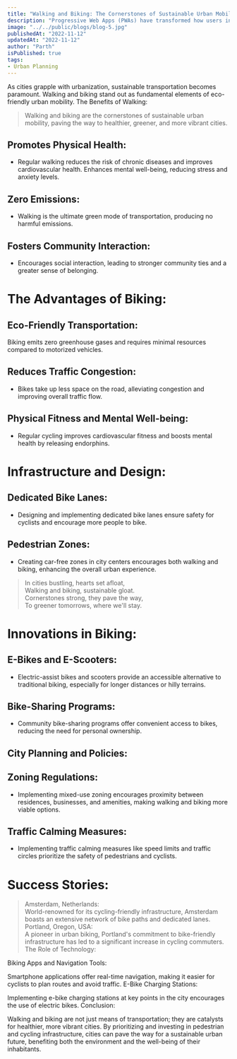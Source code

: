 ```yaml
---
title: "Walking and Biking: The Cornerstones of Sustainable Urban Mobility"
description: "Progressive Web Apps (PWAs) have transformed how users interact with web applications. Learn about the benefits of PWAs, their architecture, and how to build highly performant, offline-capable web apps using modern web technologies."
image: "../../public/blogs/blog-5.jpg"
publishedAt: "2022-11-12"
updatedAt: "2022-11-12"
author: "Parth"
isPublished: true
tags:
- Urban Planning
---
```


As cities grapple with urbanization, sustainable transportation becomes paramount.
Walking and biking stand out as fundamental elements of eco-friendly urban mobility.
The Benefits of Walking:

>Walking and biking are the cornerstones of sustainable urban mobility, paving the way to healthier, greener, and more vibrant cities.


## Promotes Physical Health:

- Regular walking reduces the risk of chronic diseases and improves cardiovascular health.
Enhances mental well-being, reducing stress and anxiety levels.
## Zero Emissions:

- Walking is the ultimate green mode of transportation, producing no harmful emissions.
## Fosters Community Interaction:

- Encourages social interaction, leading to stronger community ties and a greater sense of belonging.

# The Advantages of Biking:

## Eco-Friendly Transportation:

Biking emits zero greenhouse gases and requires minimal resources compared to motorized vehicles.
## Reduces Traffic Congestion:

- Bikes take up less space on the road, alleviating congestion and improving overall traffic flow.
## Physical Fitness and Mental Well-being:

- Regular cycling improves cardiovascular fitness and boosts mental health by releasing endorphins.
# Infrastructure and Design:

## Dedicated Bike Lanes:

- Designing and implementing dedicated bike lanes ensure safety for cyclists and encourage more people to bike.
## Pedestrian Zones:

- Creating car-free zones in city centers encourages both walking and biking, enhancing the overall urban experience.

>In cities bustling, hearts set afloat,<br />
Walking and biking, sustainable gloat.<br />
Cornerstones strong, they pave the way,<br />
To greener tomorrows, where we'll stay.

# Innovations in Biking:

## E-Bikes and E-Scooters:

- Electric-assist bikes and scooters provide an accessible alternative to traditional biking, especially for longer distances or hilly terrains.
## Bike-Sharing Programs:

- Community bike-sharing programs offer convenient access to bikes, reducing the need for personal ownership.
## City Planning and Policies:

## Zoning Regulations:

- Implementing mixed-use zoning encourages proximity between residences, businesses, and amenities, making walking and biking more viable options.
## Traffic Calming Measures:

- Implementing traffic calming measures like speed limits and traffic circles prioritize the safety of pedestrians and cyclists.
# Success Stories:

>Amsterdam, Netherlands: <br />
>World-renowned for its cycling-friendly infrastructure, Amsterdam boasts an extensive network of bike paths and dedicated lanes.
<br /> Portland, Oregon, USA: <br />
>A pioneer in urban biking, Portland's commitment to bike-friendly infrastructure has led to a significant increase in cycling commuters.
The Role of Technology:

Biking Apps and Navigation Tools:

Smartphone applications offer real-time navigation, making it easier for cyclists to plan routes and avoid traffic.
E-Bike Charging Stations:

Implementing e-bike charging stations at key points in the city encourages the use of electric bikes.
Conclusion:

Walking and biking are not just means of transportation; they are catalysts for healthier, more vibrant cities.
By prioritizing and investing in pedestrian and cycling infrastructure, cities can pave the way for a sustainable urban future, benefiting both the environment and the well-being of their inhabitants.